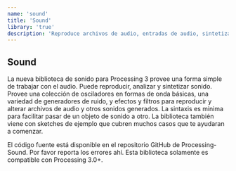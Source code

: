 ```yaml
---
name: 'sound'
title: 'Sound'
library: 'true'
description: 'Reproduce archivos de audio, entradas de audio, sintetiza sonido y efectos de sonido.'
---
```


## Sound

La nueva biblioteca de sonido para Processing 3 provee una forma simple de trabajar con el audio. Puede reproducir, analizar y sintetizar sonido. Provee una colección de osciladores en formas de onda básicas, una variedad de generadores de ruido, y efectos y filtros para reproducir y alterar archivos de audio y otros sonidos generados. La sintaxis es minima para facilitar pasar de un objeto de sonido a otro. La biblioteca también viene con sketches de ejemplo que cubren muchos casos que te ayudaran a comenzar.

El código fuente está disponible en el repositorio GitHub de Processing-Sound. Por favor reporta los errores ahí. Esta biblioteca solamente es compatible con Processing 3.0+.
